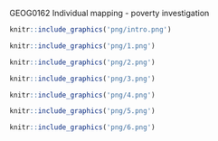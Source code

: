 
GEOG0162 Individual mapping - poverty investigation



```r
knitr::include_graphics('png/intro.png') 
```


```r
knitr::include_graphics('png/1.png') 


```


```r
knitr::include_graphics('png/2.png') 


```


```r
knitr::include_graphics('png/3.png') 


```


```r
knitr::include_graphics('png/4.png') 


```


```r
knitr::include_graphics('png/5.png') 


```


```r
knitr::include_graphics('png/6.png') 


```


